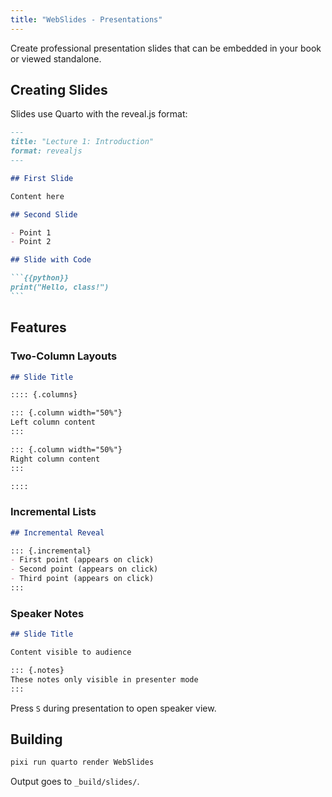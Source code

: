 ```yaml
---
title: "WebSlides - Presentations"
---
```


Create professional presentation slides that can be embedded in your book or viewed standalone.

## Creating Slides

Slides use Quarto with the reveal.js format:

````markdown
---
title: "Lecture 1: Introduction"
format: revealjs
---

## First Slide

Content here

## Second Slide

- Point 1
- Point 2

## Slide with Code

```{{python}}
print("Hello, class!")
```
````

## Features

### Two-Column Layouts

```markdown
## Slide Title

:::: {.columns}

::: {.column width="50%"}
Left column content
:::

::: {.column width="50%"}
Right column content
:::

::::
```

### Incremental Lists

```markdown
## Incremental Reveal

::: {.incremental}
- First point (appears on click)
- Second point (appears on click)
- Third point (appears on click)
:::
```

### Speaker Notes

```markdown
## Slide Title

Content visible to audience

::: {.notes}
These notes only visible in presenter mode
:::
```

Press `S` during presentation to open speaker view.

## Building

```bash
pixi run quarto render WebSlides
```

Output goes to `_build/slides/`.
